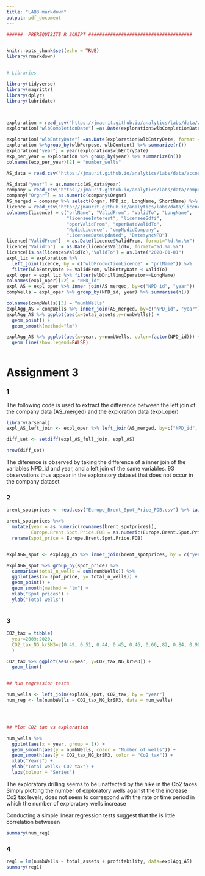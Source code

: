 ```yaml
---
title: "LAB3 markdown"
output: pdf_document
---
```


```r

######  PREREQUISITE R SCRIPT ######################################


knitr::opts_chunk$set(echo = TRUE)
library(rmarkdown)


# Libraries

library(tidyverse)
library(magrittr)
library(dplyr)
library(lubridate)



exploration = read_csv("https://jmaurit.github.io/analytics/labs/data/wellbore_exploration_last_10_years.csv")
exploration["wlbCompletionDate"] =as.Date(exploration$wlbCompletionDate, format = "%d.%m.%Y")

exploration["wlbEntryDate"] =as.Date(exploration$wlbEntryDate, format = "%d.%m.%Y")
exploration %>%group_by(wlbPurpose, wlbContent) %>% summarize(n())
exploration["year"] = year(exploration$wlbEntryDate)
exp_per_year = exploration %>% group_by(year) %>% summarize(n())
colnames(exp_per_year)[2] = "number_wells"

AS_data = read.csv("https://jmaurit.github.io/analytics/labs/data/accounting_cleanData.csv", stringsAsFactors=FALSE)

AS_data["year"] = as.numeric(AS_data$year)
company = read_csv("https://jmaurit.github.io/analytics/labs/data/company.csv")
company["Orgnr"] = as.numeric(company$Orgnr)
AS_merged = company %>% select(Orgnr, NPD_id, LongName, ShortName) %>% inner_join(AS_data, by = c("Orgnr"="comp_id"))
licence = read_csv("http://jmaurit.github.io/analytics/labs/data/licence.csv")
colnames(licence) = c("prlName", "ValidFrom", "ValidTo", "LongName",      
                      "licenseeInterest", "licenseeSdfi",         
                      "operValidFrom", "operDateValidTo",      
                      "NpdidLicence", "cmpNpdidCompany",         
                      "LicenseeDateUpdated", "DatesyncNPD")
licence["ValidFrom"]  = as.Date(licence$ValidFrom, format="%d.%m.%Y")
licence["ValidTo"]  = as.Date(licence$ValidTo, format="%d.%m.%Y")
licence[is.na(licence$ValidTo),"ValidTo"] = as.Date("2020-01-01")
expl_lic = exploration %>% 
  left_join(licence, by = c("wlbProductionLicence" = "prlName")) %>%
  filter(wlbEntryDate >= ValidFrom, wlbEntryDate < ValidTo)
expl_oper = expl_lic %>% filter(wlbDrillingOperator==LongName)
colnames(expl_oper)[22] = "NPD_id"
expl_AS = expl_oper %>% inner_join(AS_merged, by=c("NPD_id", "year"))
compWells = expl_oper %>% group_by(NPD_id, year) %>% summarise(n())

colnames(compWells)[3] = "numbWells"
explAgg_AS = compWells %>% inner_join(AS_merged, by=c("NPD_id", "year"))
explAgg_AS %>% ggplot(aes(x=total_assets,y=numbWells)) +
  geom_point() +
  geom_smooth(method="lm")

explAgg_AS %>% ggplot(aes(x=year, y=numbWells, color=factor(NPD_id))) +
  geom_line(show.legend=FALSE) 



```

<h1> Assignment 3 </h1>

<h3> 1 </h3>

<p> The following code is used to extract the difference between the left join of the company data (AS_merged) and the exploration data (expl_oper) </p>

```r
library(arsenal)
expl_AS_left_join <- expl_oper %>% left_join(AS_merged, by=c("NPD_id", "year"))

diff_set <- setdiff(expl_AS_full_join, expl_AS)

nrow(diff_set)

```
<p> The diference is observed by taking the difference of a inner join of the variables NPD_id and year, and a left join of the same variables.
93 observations thus appear in the exploratory dataset that does not occur in the company dataset</p>


<h3> 2 </h3>

```r



brent_spotprices <- read.csv("Europe_Brent_Spot_Price_FOB.csv") %>% tail(., -4)

brent_spotprices %<>% 
  mutate(year = as.numeric(rownames(brent_spotprices)),
         Europe.Brent.Spot.Price.FOB = as.numeric(Europe.Brent.Spot.Price.FOB)) %>%
  rename(spot_price = Europe.Brent.Spot.Price.FOB) 


explAGG_spot <- explAgg_AS %>% inner_join(brent_spotprices, by = c("year"))

explAGG_spot %>% group_by(spot_price) %>%
  summarise(total_n_wells = sum(numbWells)) %>%
  ggplot(aes(x= spot_price, y= total_n_wells)) +
  geom_point() +
  geom_smooth(method = "lm") +
  xlab("Spot prices") +
  ylab("Total wells")



```

<h3> 3 </h3>

```r
CO2_tax = tibble(
  year=2009:2020,
  CO2_tax_NG_krSM3=c(0.49, 0.51, 0.44, 0.45, 0.46, 0.66,.82, 0.84, 0.90, 1, 1, 1.08)
  )

CO2_tax %>% ggplot(aes(x=year, y=CO2_tax_NG_krSM3)) + 
  geom_line()


## Run regression tests

num_wells <- left_join(explAGG_spot, CO2_tax, by = "year") 
num_reg <- lm(numbWells ~ CO2_tax_NG_krSM3, data = num_wells)




## Plot CO2 tax vs exploration

num_wells %>%
  ggplot(aes(x = year, group = 1)) +
  geom_smooth(aes(y = numbWells, color = "Number of wells")) +
  geom_smooth(aes(y = CO2_tax_NG_krSM3, color = "Co2 tax")) +
  xlab("Years") +
  ylab("Total wells/ CO2 tax") +
  labs(colour = "Series")


```


<p> The exploratory drilling seems to be unaffected by the hike in  the Co2 taxes. Simply plotting the number of exploratory wells against the the increase Co2 tax levels, does not seem to correspond with the rate or time period in which the number of exploratory wells increase </p>

<p> Conducting a simple linear regression tests suggest that the is little correlation betweeen </p>

```r
summary(num_reg)
```



<h3> 4 </h3>

<p> 
```r
reg1 = lm(numbWells ~ total_assets + profitability, data=explAgg_AS)
summary(reg1)

```